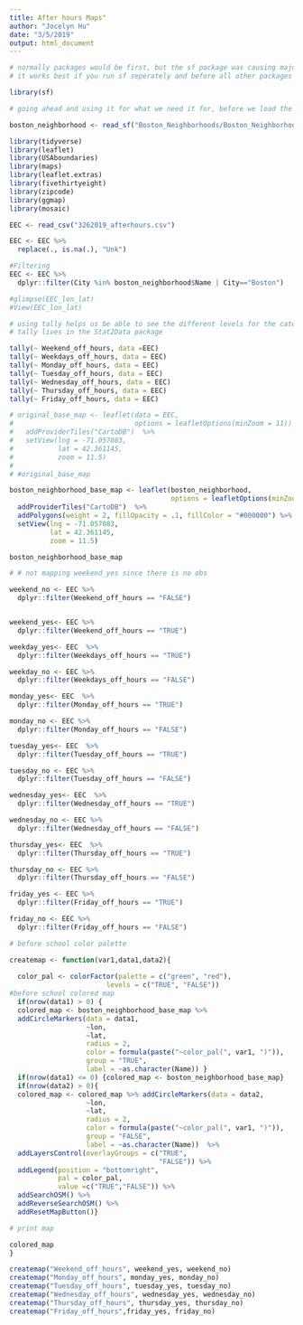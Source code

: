```yaml
---
title: After hours Maps"
author: "Jocelyn Hu"
date: "3/5/2019"
output: html_document
---
```


```r
# normally packages would be first, but the sf package was causing major problems with the other functions
# it works best if you run sf seperately and before all other packages

library(sf)

# going ahead and using it for what we need it for, before we load the other packages, again to make things easier

boston_neighborhood <- read_sf("Boston_Neighborhoods/Boston_Neighborhoods.shp")
```

```r
library(tidyverse)
library(leaflet)
library(USAboundaries)
library(maps)
library(leaflet.extras)
library(fivethirtyeight)
library(zipcode)
library(ggmap)
library(mosaic)
```

```r
EEC <- read_csv("3262019_afterhours.csv")

EEC <- EEC %>% 
  replace(., is.na(.), "Unk")

#Filtering
EEC <- EEC %>%
  dplyr::filter(City %in% boston_neighborhood$Name | City=="Boston")

#glimpse(EEC_lon_lat)
#View(EEC_lon_lat)
```


```r
# using tally helps us be able to see the different levels for the categorical variables, which is helpful for map building
# tally lives in the Stat2Data package

tally(~ Weekend_off_hours, data =EEC)
tally(~ Weekdays_off_hours, data = EEC)
tally(~ Monday_off_hours, data = EEC)
tally(~ Tuesday_off_hours, data = EEC)
tally(~ Wednesday_off_hours, data = EEC)
tally(~ Thursday_off_hours, data = EEC)
tally(~ Friday_off_hours, data = EEC)
```

```r
# original_base_map <- leaflet(data = EEC, 
#                              options = leafletOptions(minZoom = 11))  %>% 
#   addProviderTiles("CartoDB")  %>% 
#   setView(lng = -71.057083, 
#           lat = 42.361145, 
#           zoom = 11.5)
# 
# #original_base_map
```


```r
boston_neighborhood_base_map <- leaflet(boston_neighborhood,
                                        options = leafletOptions(minZoom = 11))  %>%
  addProviderTiles("CartoDB")  %>%
  addPolygons(weight = 2, fillOpacity = .1, fillColor = "#000000") %>%
  setView(lng = -71.057083, 
          lat = 42.361145, 
          zoom = 11.5)

boston_neighborhood_base_map
```

```r

# # not mapping weekend_yes since there is no obs

weekend_no <- EEC %>%
  dplyr::filter(Weekend_off_hours == "FALSE")


weekend_yes<- EEC %>%
  dplyr::filter(Weekend_off_hours == "TRUE")

weekday_yes<- EEC  %>%
  dplyr::filter(Weekdays_off_hours == "TRUE")

weekday_no <- EEC %>%
  dplyr::filter(Weekdays_off_hours == "FALSE")

monday_yes<- EEC  %>%
  dplyr::filter(Monday_off_hours == "TRUE")

monday_no <- EEC %>%
  dplyr::filter(Monday_off_hours == "FALSE")

tuesday_yes<- EEC  %>%
  dplyr::filter(Tuesday_off_hours == "TRUE")

tuesday_no <- EEC %>%
  dplyr::filter(Tuesday_off_hours == "FALSE")

wednesday_yes<- EEC  %>%
  dplyr::filter(Wednesday_off_hours == "TRUE")

wednesday_no <- EEC %>%
  dplyr::filter(Wednesday_off_hours == "FALSE")

thursday_yes<- EEC  %>%
  dplyr::filter(Thursday_off_hours == "TRUE")

thursday_no <- EEC %>%
  dplyr::filter(Thursday_off_hours == "FALSE")

friday_yes <- EEC %>%
  dplyr::filter(Friday_off_hours == "TRUE")

friday_no <- EEC %>%
  dplyr::filter(Friday_off_hours == "FALSE")

```


```r
# before school color palette

createmap <- function(var1,data1,data2){
  
  color_pal <- colorFactor(palette = c("green", "red"),
                        levels = c("TRUE", "FALSE"))
#before school colored map
  if(nrow(data1) > 0) {
  colored_map <- boston_neighborhood_base_map %>% 
  addCircleMarkers(data = data1,
                   ~lon, 
                   ~lat, 
                   radius = 2, 
                   color = formula(paste("~color_pal(", var1, ")")),
                   group = "TRUE",
                   label = ~as.character(Name)) }
  if(nrow(data1) <= 0) {colored_map <- boston_neighborhood_base_map}
  if(nrow(data2) > 0){
  colored_map <- colored_map %>% addCircleMarkers(data = data2,
                   ~lon, 
                   ~lat, 
                   radius = 2, 
                   color = formula(paste("~color_pal(", var1, ")")),
                   group = "FALSE",
                   label = ~as.character(Name))  %>% 
  addLayersControl(overlayGroups = c("TRUE",
                                     "FALSE")) %>%
  addLegend(position = "bottomright",
            pal = color_pal,
            value =c("TRUE","FALSE")) %>%
  addSearchOSM() %>%
  addReverseSearchOSM() %>%
  addResetMapButton()}

# print map

colored_map
}

```


```r
createmap("Weekend_off_hours", weekend_yes, weekend_no)
createmap("Monday_off_hours", monday_yes, monday_no)
createmap("Tuesday_off_hours", tuesday_yes, tuesday_no)
createmap("Wednesday_off_hours", wednesday_yes, wednesday_no)
createmap("Thursday_off_hours", thursday_yes, thursday_no)
createmap("Friday_off_hours",friday_yes, friday_no)


```

